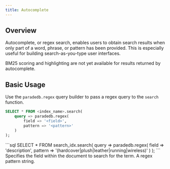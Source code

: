 ```yaml
---
title: Autocomplete
---
```


## Overview

Autocomplete, or regex search, enables users to obtain search results when only part of a word, phrase,
or pattern has been provided. This is especially useful for building search-as-you-type user interfaces.

<Note>
BM25 scoring and highlighting are not yet available for results returned by autocomplete.
</Note>

## Basic Usage

Use the `paradedb.regex` query builder to pass a regex query to the `search` function.

```sql
SELECT * FROM <index_name>.search(
	query => paradedb.regex(
		field => '<field>',
		pattern => '<pattern>'
	)
);
```

<Accordion title="Example Usage">
```sql
SELECT * FROM search_idx.search(
	query => paradedb.regex(
		field => 'description',
		pattern => '(hardcover|plush|leather|running|wireless)'
	)
);
```
</Accordion>

<ParamField body="field">
  Specifies the field within the document to search for the term.
</ParamField>
<ParamField body="pattern">A regex pattern string.</ParamField>
